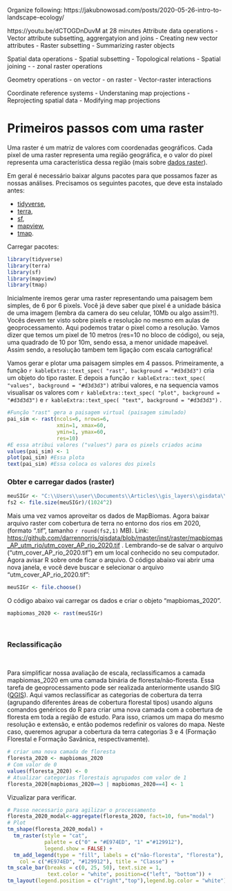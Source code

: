 
\newpage{}




Organize following: 
https://jakubnowosad.com/posts/2020-05-26-intro-to-landscape-ecology/

https://youtu.be/dCTOGDnDuvM  at 28 minutes
Attribute data operations
- Vector attribute subsetting, aggrergatyion and joins
- Creating new vector attributes
- Raster subsetting
- Summarizing raster objects

Spatial data operations
- Spatial subsetting
- Topological relations
- Spatial joining
- 
- zonal raster operations

Geometry operations
- on vector
- on raster
- Vector-raster interactions

Coordinate reference systems
- Understaning map projections
- Reprojecting spatial data
- Modifying map projections



# Primeiros passos com uma raster

Uma raster é um matriz de valores com coordenadas geográficos. Cada pixel de uma raster representa uma região geográfica, e o valor do pixel representa uma característica dessa região (mais sobre [dados raster](https://docs.qgis.org/3.22/pt_BR/docs/gentle_gis_introduction/raster_data.html)).

Em geral é necessário baixar alguns pacotes para que possamos fazer as nossas análises. Precisamos os seguintes pacotes, que deve esta instalado antes:

-   [tidyverse](https://www.tidyverse.org/),
-   [terra](https://rspatial.org/terra/pkg/index.html),
-   [sf](https://r-spatial.github.io/sf/),
-   [mapview](https://r-spatial.github.io/mapview/),
-   [tmap](https://r-tmap.github.io/tmap-book/).

Carregar pacotes:

```r
library(tidyverse)
library(terra)
library(sf)
library(mapview)
library(tmap)
```

Inicialmente iremos gerar uma raster representando uma paisagem bem simples, de 6 por 6 pixels. Você já deve saber que pixel é a unidade básica de uma imagem (lembra da camera do seu celular, 10Mb ou algo assim?!). Vocês devem ter visto sobre pixels e resolução no mesmo em aulas de geoprocessamento. Aqui podemos tratar o pixel como a resolução. Vamos dizer que temos um pixel de 10 metros (res=10 no bloco de código), ou seja, uma quadrado de 10 por 10m, sendo essa, a menor unidade mapeável. Assim sendo, a resolução tambem tem ligação com escala cartográfica!

Vamos gerar e plotar uma paisagem simples em 4 passos. Primeiramente, a função `r kableExtra::text_spec( "rast", background = "#d3d3d3")` cria um objeto do tipo raster. E depois a função `r kableExtra::text_spec( "values", background = "#d3d3d3")` atribui valores, e na sequencia vamos visualisar os valores com `r kableExtra::text_spec( "plot", background = "#d3d3d3")` e `r kableExtra::text_spec( "text", background = "#d3d3d3")` .

```r
#Função "rast" gera a paisagem virtual (paisagem simulado)
pai_sim <- rast(ncols=6, nrows=6, 
                xmin=1, xmax=60, 
                ymin=1, ymax=60, 
                res=10) 
#E essa atribui valores ("values") para os pixels criados acima
values(pai_sim) <- 1 
plot(pai_sim) #Essa plota
text(pai_sim) #Essa coloca os valores dos pixels

```

<P style="page-break-before: always">

### Obter e carregar dados (raster)

```r
meuSIGr <- "C:\\Users\\user\\Documents\\Articles\\gis_layers\\gisdata\\inst\\raster\\mapbiomas_AP_utm_rio\\utm_cover_AP_rio_2020.tif"
fs2 <- file.size(meuSIGr)/(1024^2)
```

Mais uma vez vamos aproveitar os dados de MapBiomas. Agora baixar arquivo raster com cobertura de terra no entorno dos rios em 2020, (formato ".tif", tamanho `r round(fs2,1)` MB). Link: [https://github.com/darrennorris/gisdata/blob/master/inst/raster/mapbiomas_AP_utm_rio/utm_cover_AP_rio_2020.tif](https://github.com/darrennorris/gisdata/blob/master/inst/raster/mapbiomas_AP_utm_rio/utm_cover_AP_rio_2020.tif){target="_blank"} . Lembrando-se de salvar o arquivo ("utm_cover_AP_rio_2020.tif") em um local conhecido no seu computador. Agora avisar R sobre onde ficar o arquivo. O código abaixo vai abrir uma nova janela, e você deve buscar e selecionar o arquivo "utm_cover_AP_rio_2020.tif":

```r
meuSIGr <- file.choose()
```

O código abaixo vai carregar os dados e criar o objeto "mapbiomas_2020".

```r
mapbiomas_2020 <- rast(meuSIGr)

```


<br>

\newpage

### Reclassificação

<br>

Para simplificar nossa avaliação de escala, reclassificamos a camada mapbiomas_2020 em uma camada binária de floresta/não-floresta. Essa tarefa de geoprocessamento pode ser realizada anteriormente usando SIG ([QGIS](https://docs.qgis.org/3.22/pt_BR/docs/training_manual/rasters/terrain_analysis.html#moderate-fa-reclassifying-the-raster)). Aqui vamos reclassificar as categorias de cobertura da terra (agrupando diferentes áreas de cobertura florestal tipos) usando alguns comandos genéricos do R para criar uma nova camada com a cobertura de floresta em toda a região de estudo. Para isso, criamos um mapa do mesmo resolução e extensão, e então podemos redefinir os valores do mapa. Neste caso, queremos agrupar a cobertura da terra categorias 3 e 4 (Formação Florestal e Formação Savânica, respectivamente).

```r
# criar uma nova camada de floresta
floresta_2020 <- mapbiomas_2020
# Com valor de 0
values(floresta_2020) <- 0
# Atualizar categorias florestais agrupados com valor de 1
floresta_2020[mapbiomas_2020==3 | mapbiomas_2020==4] <- 1 
```

\newpage

Vizualizar para verificar.

```r
# Passo necessario para agilizar o processamento
floresta_2020_modal<-aggregate(floresta_2020, fact=10, fun="modal")
# Plot
tm_shape(floresta_2020_modal) +
  tm_raster(style = "cat", 
            palette = c("0" = "#E974ED", "1" ="#129912"), 
            legend.show = FALSE) + 
  tm_add_legend(type = "fill", labels = c("não-floresta", "floresta"),
    col = c("#E974ED", "#129912"), title = "Classe") +
tm_scale_bar(breaks = c(0, 25, 50), text.size = 1, 
             text.color = "white", position=c("left", "bottom")) +
tm_layout(legend.position = c("right","top"),legend.bg.color = "white")
```

<P style="page-break-before: always">
